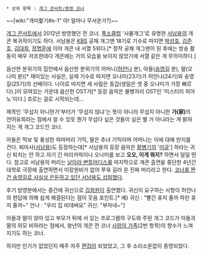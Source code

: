  * 상위 항목 : [[개그 콘서트/종영 코너]]
~~[wiki:"개미핥기#s-1" 아! 얼마나 무서운가?]~~

[[개그 콘서트]]에서 2012년 방영했던 전 코너. [[폭소클럽]] '사물개그'로 유명한 [[서남용]]의 개콘 복귀작이기도 하다. 서남용은 [[한국방송공사|KBS]] 공채 개그맨 18기로 기수로 따지면 [[박성호#s-1|박성호]], [[김준호(개그맨)|김준호]], [[김대희]], [[정명훈#s-3|정명훈]]에 이어 개콘 내 서열 5위다.[* 정작 공채 개그맨이 된 후에는 방송 활동이 매우 저조한데다 개콘에는 거의 모습을 보이지 않았기에 서열 같은 게 무의미하다.]

음산한 분위기의 집안에서 음산한 분위기의 어머니([[허안나]] 분), 아들([[송영길#s-3|송영길]] 분), 딸(오나미 분)[* 재미있는 사실은, 실제 기수로 따지면 오나미(23기)가 허안나(24기)와 송영길(25기)의 선배이다. 나이로 따지면 세 사람은 동갑(생일은 셋 중 오나미가 가장 빠르다).]이 모여있는 가운데 음산한 OST가[* 등장 음악은 물병자리 OST인 '미스터리 피아노'이다.] 흐르는 걸로 시작되는데...

제목인 '무섭지 아니한가'부터가 '무섭지 않냐'는 뜻이 아니라 무섭지 아니한 '''가(家)'''의 언어유희라는 점에서 알 수 있듯 뭔가 무섭다 싶은 것들이 실은 별 거 아니라는 게 밝혀지는 게 개그 코드인 코너. 

아들은 먹보 및 풍성한 파마머리 기믹, 딸은 추녀 기믹이며 어머니는 이에 대해 딴지를 건다. 퇴마사([[서남용]])도 등장하는데[* 서남용의 등장 음악은 [[황병기]]의 '[[미궁]]'] 하라는 귀신 퇴치는 안 하고 자기 긴 머리카락이나 오나미를 보고 '''오오, 이게 뭐지?''' 하면서 덜덜 떤다. 참고로 서남용의 머리는 [[날아라 변튜어디스]]를 마지막으로 개콘 출연을 중단한 4년간 대학로 극장에 출연하면서 미장원비가 없어 쭈욱 길러 온 진짜 머리라고 한다. [http://news.naver.com/main/read.nhn?mode=LSD&mid=sec&sid1=106&oid=096&aid=0000181452 코너를 짠건 송영길로 사실상 은둔하고 있던 서남용도 섭외했다].

후기 방영분에서는 중간에 귀신으로 [[김희원#s-1|김희원]]이 출연했다. 귀신이 요구하는 사항이 허안나의 현답에 의해 쉽게 해결된다는 점이 웃음 포인트.[* 예) 귀신 : "빨간 휴지 줄까 파란 휴지 줄까~" 안나 : "우리 집 비데써요" 귀신: "부자네~"]

아들과 딸이 앉아 있고 부모가 뒤에 서 있는 프로그램의 구도와 주된 개그 코드가 아들과 딸의 외모 비하라는 점에서, 왕년의 개콘 전 코너 [[사랑의 가족]](2번 항목)의 향수가 느껴지기도 하는 코너.

하지만 인기가 없었던지 매주 자주 [[편집]]이 되었었고, 그 후 소리소문없이 종영되었다.
